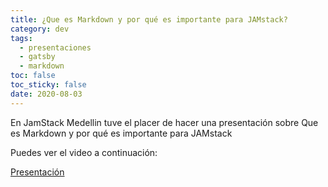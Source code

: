 ```yaml
---
title: ¿Que es Markdown y por qué es importante para JAMstack?
category: dev
tags:
  - presentaciones
  - gatsby
  - markdown
toc: false
toc_sticky: false
date: 2020-08-03
---
```



En JamStack Medellin tuve el placer de hacer una presentación sobre
Que es Markdown y por qué es importante para JAMstack

Puedes ver el video a continuación:

<ResponsiveIFrame
  src="https://www.youtube.com/embed/hu7fStJk2CY"
  frameBorder="0"
  allow="accelerometer; autoplay; encrypted-media; gyroscope; picture-in-picture"
  allowFullScreen
  title="Video de la charla sobre markdown"
/>

<a href="https://slides-markdown.secorto.com/" target="_blank">Presentación</a>
